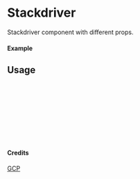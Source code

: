 
<Meta of={Stackdriver} title="GCP/Stackdriver" />

# Stackdriver

Stackdriver component with different props.

#### Example

<Canvas of={Stackdriver.Primary} />

## Usage

```ts
import { Stackdriver } from "yadl-ui";

const Example = () => {
  return (
      <Stackdriver />
  );
};

export default Example;
```

#### Credits
[GCP](https://cloud.google.com/icons)
